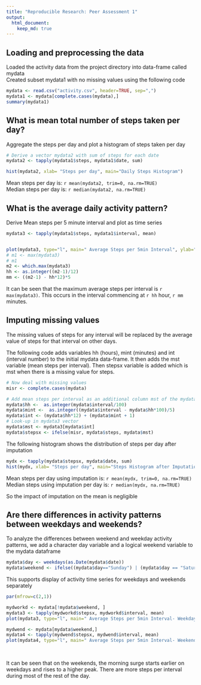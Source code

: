 ```yaml
---
title: "Reproducible Research: Peer Assessment 1"
output: 
  html_document:
    keep_md: true
---
```



## Loading and preprocessing the data

Loaded the activity data from the project directory into data-frame called mydata  
Created subset mydata1 with no missing values using the following code  

```r
mydata <- read.csv("activity.csv", header=TRUE, sep=",")
mydata1 <- mydata[complete.cases(mydata),]
summary(mydata1)
```

## What is mean total number of steps taken per day?
Aggregate the steps per day and plot a histogram of steps taken per day   

```r
# Derive a vector mydata2 with sum of steps for each date
mydata2 <- tapply(mydata1$steps, mydata1$date, sum)

hist(mydata2, xlab= "Steps per day", main="Daily Steps Histogram")
```

Mean steps per day is: `r mean(mydata2, trim=0, na.rm=TRUE)`  
Median steps per day is: `r median(mydata2, na.rm=TRUE)`  

## What is the average daily activity pattern?
Derive Mean steps per 5 minute interval and plot as time series 

```r
mydata3 <- tapply(mydata1$steps, mydata1$interval, mean)


plot(mydata3, type="l", main=" Average Steps per 5min Interval", ylab="Steps", xlab="Interval")
# m1 <- max(mydata3)
# m1
m2 <- which.max(mydata3)
hh <- as.integer((m2-1)/12)
mm <- ((m2-1) - hh*12)*5
```

It can be seen that the maximum average steps per interval is `r max(mydata3)`.
This occurs in the interval commencing at `r hh` hour, `r mm` minutes. 


## Imputing missing values

The missing values of steps for any interval will be replaced by the average value of steps for that interval on other days.

The following code adds variables hh (hours), mint (minutes) and int (interval number) to the initial mydata data-frame. It then adds the mst variable (mean steps per interval). Then stepsx variable is added which is mst when there is a missing value for steps. 
```r
# Now deal with missing values
misr <- complete.cases(mydata)

# Add mean steps per interval as an additional column mst of the mydata dataframe
mydata$hh <-  as.integer(mydata$interval/100)
mydata$mint <-  as.integer((mydata$interval - mydata$hh*100)/5)
mydata$int <- (mydata$hh*12) + (mydata$mint + 1) 
# Look-up in mydata3 vector
mydata$mst <- mydata3[mydata$int]
mydata$stepsx <- ifelse(misr, mydata$steps, mydata$mst)
```

The following histogram shows the distribution of steps per day after imputation
```r
mydx <- tapply(mydata$stepsx, mydata$date, sum)
hist(mydx, xlab= "Steps per day", main="Steps Histogram after Imputation")

```

Mean steps per day using imputation is: `r mean(mydx, trim=0, na.rm=TRUE)`  
Median steps using imputation per day is: `r median(mydx, na.rm=TRUE)`  

So the impact of imputation on the mean is negligible

## Are there differences in activity patterns between weekdays and weekends?

To analyze the differences between weekend and weekday activity patterns, we add a character day variable and a logical weekend variable to the mydata dataframe 

```r
mydata$day <- weekdays(as.Date(mydata$date))
mydata$weekend <- ifelse((mydata$day=="Sunday") | (mydata$day == "Saturday"), TRUE, FALSE)
```

This supports display of activity time series for weekdays and weekends separately

```r
par(mfrow=c(2,1))

mydworkd <- mydata[!mydata$weekend, ]
mydata3 <- tapply(mydworkd$stepsx, mydworkd$interval, mean)
plot(mydata3, type="l", main=" Average Steps per 5min Interval- Weekdays", ylab="Steps", xlab="Interval", ylim= c(0,250))

mydwend <- mydata[mydata$weekend,]
mydata4 <- tapply(mydwend$stepsx, mydwend$interval, mean)
plot(mydata4, type="l", main=" Average Steps per 5min Interval- Weekend", ylab="Steps", xlab="Interval", ylim= c(0,250))
    
    
```

It can be seen that on the weekends, the morning surge starts earlier on weekdays and rises to a higher peak. There are more steps per interval during most of the rest of the day.
